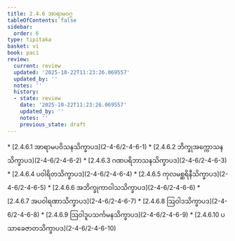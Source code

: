 ```yaml
---
title: 2.4.6 အာရာမဝဂ္ဂ
tableOfContents: false
sidebar:
  order: 6
type: tipitaka
basket: vi
book: paci
review:
  current: review
  updated: '2025-10-22T11:23:26.069557'
  updated_by: ''
  notes: ''
  history:
  - state: review
    date: '2025-10-22T11:23:26.069557'
    updated_by: ''
    notes: ''
    previous_state: draft
---
```



<ReviewStatus review={frontmatter.review} showDetails={true} />

<HypothesisAnnotation frontmatter={frontmatter} />

<DynamicBreadcrumb />



<TableOfContents book="paci" section="2.4.6">
* [2.4.6.1 အာရာမပဝိသနသိက္ခာပဒ](2-4-6/2-4-6-1)
* [2.4.6.2 ဘိက္ခုအက္ကောသနသိက္ခာပဒ](2-4-6/2-4-6-2)
* [2.4.6.3 ဂဏပရိဘာသနသိက္ခာပဒ](2-4-6/2-4-6-3)
* [2.4.6.4 ပဝါရိတသိက္ခာပဒ](2-4-6/2-4-6-4)
* [2.4.6.5 ကုလမစ္ဆရိနီသိက္ခာပဒ](2-4-6/2-4-6-5)
* [2.4.6.6 အဘိက္ခုကာဝါသသိက္ခာပဒ](2-4-6/2-4-6-6)
* [2.4.6.7 အပဝါရဏာသိက္ခာပဒ](2-4-6/2-4-6-7)
* [2.4.6.8 ဩဝါဒသိက္ခာပဒ](2-4-6/2-4-6-8)
* [2.4.6.9 ဩဝါဒူပသင်္ကမနသိက္ခာပဒ](2-4-6/2-4-6-9)
* [2.4.6.10 ပသာခေဇာတသိက္ခာပဒ](2-4-6/2-4-6-10)
</TableOfContents>